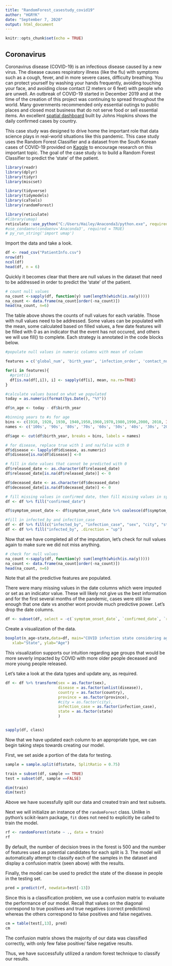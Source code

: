 ```yaml
---
title: "RandomForest_casestudy_covid19"
author: "HGRYK"
date: "September 7, 2020"
output: html_document
---
```


```r
knitr::opts_chunk$set(echo = TRUE)
```

## Coronavirus
Coronavirus disease (COVID-19) is an infectious disease caused by a new virus.
The disease causes respiratory illness (like the flu) with symptoms such as a cough, fever, and in more severe cases, difficulty breathing. You can protect yourself by washing your hands frequently, avoiding touching your face, and avoiding close contact (2 meters or 6 feet) with people who are unwell. An outbreak of COVID-19 started in December 2019 and at the time of the creation of this project was continuing to spread throughout the world. Many governments recommended only essential outings to public places and closed most business that do not serve food or sell essential items. An excellent [spatial dashboard](https://www.arcgis.com/apps/opsdashboard/index.html#/bda7594740fd40299423467b48e9ecf6) built by Johns Hopkins shows the daily confirmed cases by country. 

This case study was designed to drive home the important role that data science plays in real-world situations like this pandemic. This case study uses the Random Forest Classifier and a dataset from the South Korean cases of COVID-19 provided on [Kaggle](https://www.kaggle.com/kimjihoo/coronavirusdataset) to encourage research on this important topic. The goal of the case study is to build a Random Forest Classifier to predict the 'state' of the patient.


```r
library(readr)
library(dplyr)
library(tidyr)
library(miscset)

library(tidyverse)
library(tidymodels)
library(caTools)
library(randomForest)

library(reticulate)
#library(umap)
reticulate::use_python("C:/Users/Hailey/Anaconda3/python.exe", required=TRUE)
#use_condaenv(condaenv='Anaconda3', required = TRUE)
# py_run_string('import umap')
```


Import the data and take a look.  
```r
df <- read_csv("PatientInfo.csv")
nrow(df)
ncol(df)
head(df, n = 6)
```

Quickly it becomes clear that there are null values in the dataset that need to be addressed in order to predict the 'state' of the patient.

```r
# count null values
na_count <-sapply(df, function(y) sum(length(which(is.na(y)))))
na_count <- data.frame(na_count[order(-na_count)])
head(na_count, n=6)
```

The table above shows the counts of null values for each variable.  Those with null values need to be addressed.  Some values can be populated with the mean, some calculated based on filled values, a few date features will be filled with 0 as an indicator that the event has not occured, and others we will use fill() to complete.  Each strategy is annotated in the code blocks below.  

```r
#populate null values in numeric columns with mean of column

features = c('global_num', 'birth_year', 'infection_order', 'contact_number')

for(i in features){
  #print(i)
  df[is.na(df[,i]), i] <- sapply(df[i], mean, na.rm=TRUE)
}
```

```r
#calculate values based on what we populated
today = as.numeric(format(Sys.Date(), "%Y"))

df$n_age <- today - df$birth_year

#binning years to #s for age
bins <- c(1910, 1920, 1930, 1940,1950,1960,1970,1980,1990,2000, 2010, Inf)
names <- c('100s', '90s', '80s', '70s', '60s', '50s', '40s', '30s', '20s', '10s', '0s')

df$age <- cut(df$birth_year, breaks = bins, labels = names)

```
```r
# for disease, replace true with 1 and na/false with 0
df$disease <- lapply(df$disease, as.numeric)
df$disease[is.na(df$disease)] <-0
```

```r
# fill in date values that cannot be predicted with 0
df$released_date <- as.character(df$released_date)
df$released_date[is.na(df$released_date)] <- 0

df$deceased_date <- as.character(df$deceased_date)
df$deceased_date[is.na(df$deceased_date)] <- 0
```

```r
# fill missing values in confirmed date, then fill missing values in symptom onset with confirmed date
df <- df %>% fill("confirmed_date")

df$symptom_onset_date <- df$symptom_onset_date %>% coalesce(df$symptom_onset_date, df$confirmed_date)
```

```r
#fill in infected_by and infection_case
df <- df %>% fill(c("infected_by", "infection_case", "sex", "city", "state"), .direction = "down")
df <- df %>% fill("infected_by", .direction = "up")
```

Now that we have completed all of the imputation, let's check for null values again to make sure we did not miss anything.

```r
# check for null values
na_count <-sapply(df, function(y) sum(length(which(is.na(y)))))
na_count <- data.frame(na_count[order(-na_count)])
head(na_count, n=6)
```

Note that all the predictive features are populated.  

There were many missing values in the date columns which were imputed or set as an indicator value.  These will likely not give us the best information and for the first several months of the pandemic, cases were still low enough that one date vs another wont provide much predictive power.  Let's drop the date columns.
```r
df <- subset(df, select = -c(`symptom_onset_date`, `confirmed_date`, `released_date`, `deceased_date`, `city`))
```


Create a visualization of the data.

```r
boxplot(n_age~state,data=df, main="COVID infection state considering age",
   xlab="State", ylab="Age")
```

This visualization supports our intuition regarding age groups that would be more severly impacted by COVID with more older people deceased and more young people released.  

Let's take a look at the data types and update any, as required.

```r
df <- df %>% transform(sex = as.factor(sex),
                       disease = as.factor(unlist(disease)),
                       country = as.factor(country),
                       province = as.factor(province),
                       #city = as.factor(city),
                       infection_case = as.factor(infection_case),
                       state = as.factor(state)
                       )


sapply(df, class)
```


Now that we have updated each column to an appropriate type, we can begin taking steps towards creating our model.  

First, we set aside a portion of the data for testing.

```r
sample = sample.split(df$state, SplitRatio = 0.75)

train = subset(df, sample == TRUE)
test = subset(df, sample ==FALSE)

dim(train)
dim(test)
```

Above we have sucessfully split our data and created train and test subsets.  

Next we will initialize an instance of the `randomForest` class.  Unlike in python's scikit-learn package, `fit` does not need to explicitly be called to train the model.  

```r
rf <- randomForest(state ~ ., data = train)
rf
```

By default, the number of decision trees in the forest is 500 and the number of features used as potential candidates for each split is 3. The model will automatically attempt to classify each of the samples in the dataset and display a confusion matrix (seen above) with the results.

Finally, the model can be used to predict the state of the disease in people in the testing set.  

```r
pred = predict(rf, newdata=test[-13])
```

Since this is a classification problem, we use a confusion matrix to evaluate the performance of our model. Recall that values on the diagonal correspond to true positives and true negatives (correct predictions) whereas the others correspond to false positives and false negatives.

```r
cm = table(test[,13], pred)
cm
```

The confusion matrix shows the majority of our data was classified correctly, with only few false positive/ false negative results.

Thus, we have successfully utilized a random forest technique to classify our results.  
